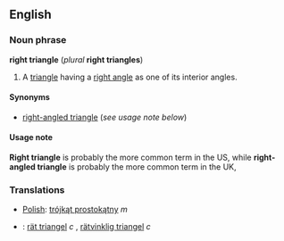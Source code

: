 ==English==
===Noun phrase===
'''right triangle''' (''plural'' '''right triangles''')

#A [[triangle]] having a [[right angle]] as one of its interior angles.

====Synonyms====
*[[right-angled triangle]] (''see usage note below'')

====Usage note====
'''Right triangle''' is probably the more common term in the US, while 
'''right-angled triangle''' is probably the more common term in the UK,

===Translations===
*[[Polish]]: [[trójkąt prostokątny]] ''m''
*{{sv}}: [[rät triangel]] ''c'' , [[rätvinklig triangel]] ''c''